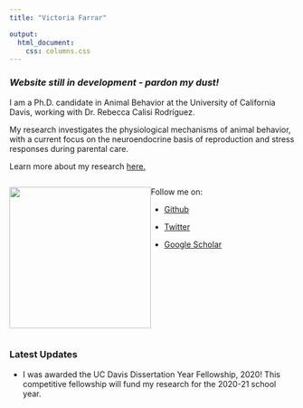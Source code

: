 ```yaml
---
title: "Victoria Farrar"

output:
  html_document: 
    css: columns.css
---
```


### _Website still in development - pardon my dust!_

I am a Ph.D. candidate in Animal Behavior at the University of California Davis, working with Dr. Rebecca Calisi Rodríguez. 

My research investigates the physiological mechanisms of animal behavior, with a current focus on the neuroendocrine basis of reproduction and stress responses during parental care. 

Learn more about my research [here.](https://vsfarrar.github.io/about.html)


:::: {style="display: flex;"}

::: {}
[![](data/profile_pic_neetha.png){ width=250px height=250px}](http://calisilab.ucdavis.edu/people.html)
:::

::: {}
Follow me on: 

* [Github](https://github.com/vsfarrar)

* [Twitter](https://twitter.com/vs_farrar)

* [Google Scholar](https://scholar.google.com/citations?user=WS8oHRYAAAAJ&hl=en)
:::

::::

### Latest Updates

* I was awarded the UC Davis Dissertation Year Fellowship, 2020! This competitive fellowship will fund my research for the 2020-21 school year. 



